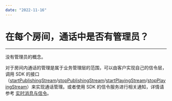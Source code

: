 ```yaml
---
date: "2022-11-16"
---
```

# 在每个房间，通话中是否有管理员？

- - -

没有管理员的概念。

对于房间内通话的管理是属于业务管理层的范围，可以由客户实现自己的信令层，调用 SDK 的接口（[startPublishingStream](https://doc-zh.zego.im/article/api?doc=Express_Video_SDK_API~Java_android~class~im-zego-zegoexpress-zego-express-engine&jumpType=route#start-publishing-stream)/[stopPublishingStream](https://doc-zh.zego.im/article/api?doc=Express_Video_SDK_API~Java_android~class~im-zego-zegoexpress-zego-express-engine&jumpType=route#stop-publishing-stream)/[startPlayingStream](https://doc-zh.zego.im/article/api?doc=Express_Video_SDK_API~Java_android~class~im-zego-zegoexpress-zego-express-engine&jumpType=route#start-playing-stream)/[stopPlayingStream](https://doc-zh.zego.im/article/api?doc=Express_Video_SDK_API~Java_android~class~im-zego-zegoexpress-zego-express-engine&jumpType=route#stop-playing-stream)）来实现通话管理。或者使用 SDK 的信令服务进行相关通知，详情请参考 [实时消息与信令](https://doc-zh.zego.im/article/1046)。
